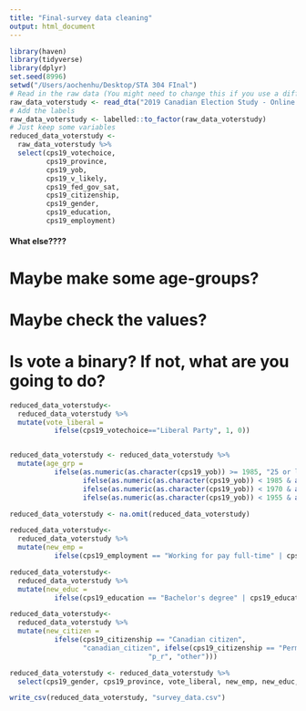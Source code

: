 ```yaml
---
title: "Final-survey data cleaning"
output: html_document
---
```


```r
library(haven)
library(tidyverse)
library(dplyr)
set.seed(8996)
setwd("/Users/aochenhu/Desktop/STA 304 FInal")
# Read in the raw data (You might need to change this if you use a different dataset)
raw_data_voterstudy <- read_dta("2019 Canadian Election Study - Online Survey v1.0.dta")
# Add the labels
raw_data_voterstudy <- labelled::to_factor(raw_data_voterstudy)
# Just keep some variables
reduced_data_voterstudy <- 
  raw_data_voterstudy %>% 
  select(cps19_votechoice,
         cps19_province,
         cps19_yob,
         cps19_v_likely,
         cps19_fed_gov_sat,
         cps19_citizenship,
         cps19_gender,
         cps19_education,
         cps19_employment)

```
#### What else???? ####
# Maybe make some age-groups?
# Maybe check the values?
# Is vote a binary? If not, what are you going to do?

```r
reduced_data_voterstudy<-
  reduced_data_voterstudy %>%
  mutate(vote_liberal = 
           ifelse(cps19_votechoice=="Liberal Party", 1, 0))


reduced_data_voterstudy <- reduced_data_voterstudy %>% 
  mutate(age_grp = 
           ifelse(as.numeric(as.character(cps19_yob)) >= 1985, "25 or less",
                  ifelse(as.numeric(as.character(cps19_yob)) < 1985 & as.numeric(as.character(cps19_yob)) >= 1970, "26 to 40",
                  ifelse(as.numeric(as.character(cps19_yob)) < 1970 & as.numeric(as.character(cps19_yob)) >= 1955, "41 to 55",
                  ifelse(as.numeric(as.character(cps19_yob)) < 1955 & as.numeric(as.character(cps19_yob)) >= 1940, "56 to 70", "above 70")))))

reduced_data_voterstudy <- na.omit(reduced_data_voterstudy)

reduced_data_voterstudy<-
  reduced_data_voterstudy %>%
  mutate(new_emp = 
           ifelse(cps19_employment == "Working for pay full-time" | cps19_employment == "Working for pay part-time" | cps19_employment == "Self employed (with or without employees)","employed", ifelse(cps19_employment == "Unemployed/ looking for work", "unemployed", "not in labor force")))

reduced_data_voterstudy<-
  reduced_data_voterstudy %>%
  mutate(new_educ = 
           ifelse(cps19_education == "Bachelor's degree" | cps19_education == "Master's degree" | cps19_education == "Professional degree or doctorate", "university degree", ifelse(cps19_education == "Completed secondary/ high school" | cps19_education == "Some university", "high school graduate", "under high school")))

reduced_data_voterstudy<-
  reduced_data_voterstudy %>%
  mutate(new_citizen = 
           ifelse(cps19_citizenship == "Canadian citizen", 
                  "canadian_citizen", ifelse(cps19_citizenship == "Permanent resident", 
                                  "p_r", "other")))

reduced_data_voterstudy <- reduced_data_voterstudy %>% 
  select(cps19_gender, cps19_province, vote_liberal, new_emp, new_educ, age_grp)
```

```r
write_csv(reduced_data_voterstudy, "survey_data.csv")

```

